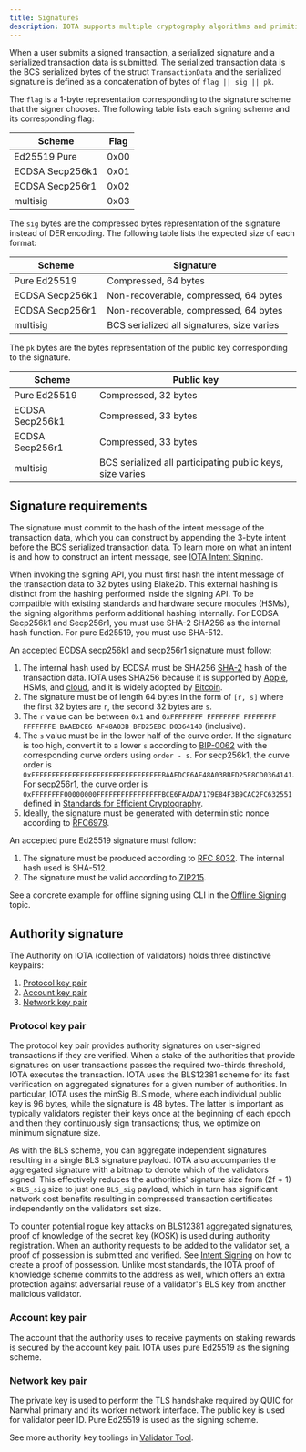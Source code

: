 ```yaml
---
title: Signatures
description: IOTA supports multiple cryptography algorithms and primitives and can switch between them rapidly.
---
```



When a user submits a signed transaction, a serialized signature and a serialized transaction data is submitted. The serialized transaction data is the BCS serialized bytes of the struct `TransactionData` and the serialized signature is defined as a concatenation of bytes of `flag || sig || pk`.

The `flag` is a 1-byte representation corresponding to the signature scheme that the signer chooses. The following table lists each signing scheme and its corresponding flag:

| Scheme          | Flag |
| --------------- | ---- |
| Ed25519 Pure    | 0x00 |
| ECDSA Secp256k1 | 0x01 |
| ECDSA Secp256r1 | 0x02 |
| multisig        | 0x03 |

The `sig` bytes are the compressed bytes representation of the signature instead of DER encoding. The following table lists the expected size of each format:

| Scheme          | Signature                                  |
| --------------- | ------------------------------------------ |
| Pure Ed25519    | Compressed, 64 bytes                       |
| ECDSA Secp256k1 | Non-recoverable, compressed, 64 bytes      |
| ECDSA Secp256r1 | Non-recoverable, compressed, 64 bytes      |
| multisig        | BCS serialized all signatures, size varies |

The `pk` bytes are the bytes representation of the public key corresponding to the signature.

| Scheme          | Public key                                                |
| --------------- | --------------------------------------------------------- |
| Pure Ed25519    | Compressed, 32 bytes                                      |
| ECDSA Secp256k1 | Compressed, 33 bytes                                      |
| ECDSA Secp256r1 | Compressed, 33 bytes                                      |
| multisig        | BCS serialized all participating public keys, size varies |

## Signature requirements

The signature must commit to the hash of the intent message of the transaction data, which you can construct by appending the 3-byte intent before the BCS serialized transaction data. To learn more on what an intent is and how to construct an intent message, see [IOTA Intent Signing](intent-signing.mdx).

When invoking the signing API, you must first hash the intent message of the transaction data to 32 bytes using Blake2b. This external hashing is distinct from the hashing performed inside the signing API. To be compatible with existing standards and hardware secure modules (HSMs), the signing algorithms perform additional hashing internally. For ECDSA Secp256k1 and Secp256r1, you must use SHA-2 SHA256 as the internal hash function. For pure Ed25519, you must use SHA-512.

An accepted ECDSA secp256k1 and secp256r1 signature must follow:

1. The internal hash used by ECDSA must be SHA256 [SHA-2](https://en.wikipedia.org/wiki/SHA-2) hash of the transaction data. IOTA uses SHA256 because it is supported by [Apple](https://developer.apple.com/forums/thread/89619), HSMs, and [cloud](https://developer.apple.com/forums/thread/89619), and it is widely adopted by [Bitcoin](https://en.bitcoin.it/wiki/Elliptic_Curve_Digital_Signature_Algorithm).
1. The signature must be of length 64 bytes in the form of `[r, s]` where the first 32 bytes are `r`, the second 32 bytes are `s`.
1. The `r` value can be between `0x1` and `0xFFFFFFFF FFFFFFFF FFFFFFFF FFFFFFFE BAAEDCE6 AF48A03B BFD25E8C D0364140` (inclusive).
1. The `s` value must be in the lower half of the curve order. If the signature is too high, convert it to a lower `s` according to [BIP-0062](https://github.com/bitcoin/bips/blob/master/bip-0062.mediawiki#low-s-values-in-signatures) with the corresponding curve orders using `order - s`. For secp256k1, the curve order is `0xFFFFFFFFFFFFFFFFFFFFFFFFFFFFFFFEBAAEDCE6AF48A03BBFD25E8CD0364141`. For secp256r1, the curve order is `0xFFFFFFFF00000000FFFFFFFFFFFFFFFFBCE6FAADA7179E84F3B9CAC2FC632551` defined in [Standards for Efficient Cryptography](https://secg.org/SEC2-Ver-1.0.pdf).
1. Ideally, the signature must be generated with deterministic nonce according to [RFC6979](https://www.rfc-editor.org/rfc/rfc6979).

An accepted pure Ed25519 signature must follow:

1. The signature must be produced according to [RFC 8032](https://www.rfc-editor.org/rfc/rfc8032.html#section-5.1.6). The internal hash used is SHA-512.
1. The signature must be valid according to [ZIP215](https://github.com/zcash/zips/blob/main/zip-0215.rst).

See a concrete example for offline signing using CLI in the [Offline Signing](offline-signing.mdx) topic.

## Authority signature

The Authority on IOTA (collection of validators) holds three distinctive keypairs:

1.  [Protocol key pair](#protocol-key-pair)
1.  [Account key pair](#account-key-pair)
1.  [Network key pair](#network-key-pair)

### Protocol key pair

The protocol key pair provides authority signatures on user-signed transactions if they are verified. When a stake of the authorities that provide signatures on user transactions passes the required two-thirds threshold, IOTA executes the transaction. IOTA uses the BLS12381 scheme for its fast verification on aggregated signatures for a given number of authorities. In particular, IOTA uses the minSig BLS mode, where each individual public key is 96 bytes, while the signature is 48 bytes. The latter is important as typically validators register their keys once at the beginning of each epoch and then they continuously sign transactions; thus, we optimize on minimum signature size.

As with the BLS scheme, you can aggregate independent signatures resulting in a single BLS signature payload. IOTA also accompanies the aggregated signature with a bitmap to denote which of the validators signed. This effectively reduces the authorities' signature size from (2f + 1) × `BLS_sig` size to just one `BLS_sig` payload, which in turn has significant network cost benefits resulting in compressed transaction certificates independently on the validators set size.

To counter potential rogue key attacks on BLS12381 aggregated signatures, proof of knowledge of the secret key (KOSK) is used during authority registration. When an authority requests to be added to the validator set, a proof of possession is submitted and verified. See [Intent Signing](intent-signing.mdx) on how to create a proof of possession. Unlike most standards, the IOTA proof of knowledge scheme commits to the address as well, which offers an extra protection against adversarial reuse of a validator's BLS key from another malicious validator.

### Account key pair

The account that the authority uses to receive payments on staking rewards is secured by the account key pair. IOTA uses pure Ed25519 as the signing scheme.

### Network key pair

The private key is used to perform the TLS handshake required by QUIC for Narwhal primary and its worker network interface. The public key is used for validator peer ID. Pure Ed25519 is used as the signing scheme.

See more authority key toolings in [Validator Tool](https://github.com/iotaledger/iota/blob/f8b5ad9aaecc3c4b30a060ec5e00bdad9ba75a93/nre/validator_tool.md).

<Quiz questions={questions} />